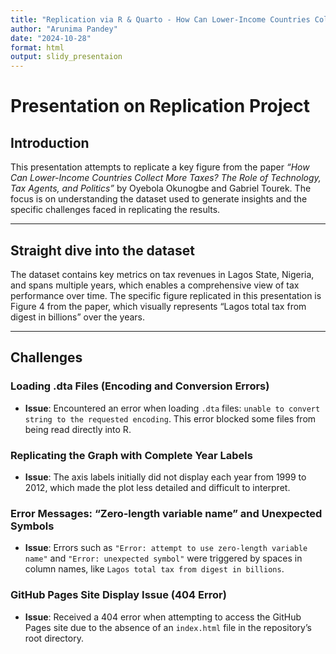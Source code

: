 ```yaml
---
title: "Replication via R & Quarto - How Can Lower-Income Countries Collect More Taxes? The Role of Technology, Tax Agents, and Politics"
author: "Arunima Pandey"
date: "2024-10-28"
format: html
output: slidy_presentaion
---
```


# Presentation on Replication Project

## Introduction
This presentation attempts to replicate a key figure from the paper *"How Can Lower-Income Countries Collect More Taxes? The Role of Technology, Tax Agents, and Politics"* by Oyebola Okunogbe and Gabriel Tourek. The focus is on understanding the dataset used to generate insights and the specific challenges faced in replicating the results.

---

## Straight dive into the dataset
The dataset contains key metrics on tax revenues in Lagos State, Nigeria, and spans multiple years, which enables a comprehensive view of tax performance over time. The specific figure replicated in this presentation is Figure 4 from the paper, which visually represents "Lagos total tax from digest in billions" over the years.

---

## Challenges

### Loading .dta Files (Encoding and Conversion Errors)
- **Issue**: Encountered an error when loading `.dta` files: `unable to convert string to the requested encoding`. This error blocked some files from being read directly into R.

### Replicating the Graph with Complete Year Labels
- **Issue**: The axis labels initially did not display each year from 1999 to 2012, which made the plot less detailed and difficult to interpret.

### Error Messages: "Zero-length variable name" and Unexpected Symbols
- **Issue**: Errors such as `"Error: attempt to use zero-length variable name"` and `"Error: unexpected symbol"` were triggered by spaces in column names, like `Lagos total tax from digest in billions`.

### GitHub Pages Site Display Issue (404 Error)
- **Issue**: Received a 404 error when attempting to access the GitHub Pages site due to the absence of an `index.html` file in the repository's root directory.

